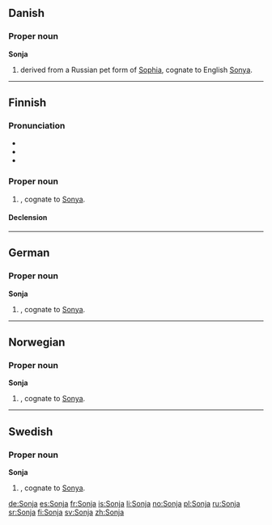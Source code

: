 ==Danish==

===Proper noun===
'''Sonja'''

# {{given name|female|lang=da}} derived from a Russian pet form of [[Sophia]], cognate to English [[Sonya]].

----

==Finnish==

===Pronunciation===
* {{IPA|[ˈso̞njɑ]|lang=fi}}
* {{hyphenation|Son|ja|lang=fi}}
* {{rhymes|ɑ|lang=fi}}

===Proper noun===
{{fi-proper noun}}

# {{given name|female|lang=fi}}, cognate to [[Sonya]].

====Declension====
{{fi-decl-koira|Sonj|||a}}

----

==German==

===Proper noun===
'''Sonja'''

# {{given name|female|lang=de}}, cognate to [[Sonya]].

----

==Norwegian==

===Proper noun===
'''Sonja'''

# {{given name|female|lang=no}}, cognate to [[Sonya]].

----

==Swedish==

===Proper noun===
'''Sonja'''

# {{given name|female|lang=sv}}, cognate to [[Sonya]].

[[de:Sonja]]
[[es:Sonja]]
[[fr:Sonja]]
[[is:Sonja]]
[[li:Sonja]]
[[no:Sonja]]
[[pl:Sonja]]
[[ru:Sonja]]
[[sr:Sonja]]
[[fi:Sonja]]
[[sv:Sonja]]
[[zh:Sonja]]